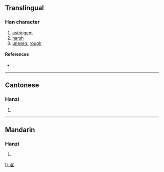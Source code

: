 {{also|澀}}
==Translingual==

===Han character===
{{Han char|rn=85|rad=水|as=07|sn=10|four=|canj=水尸戈一 (ESIM), X水尸戈一 (XESIM)}}

# [[astringent]]
# [[harsh]]
# [[uneven]], [[rough]]

====References====
* {{Han ref|kx=0627.311|hdz=31636.060|uh=6DA9|ud=28073}}

----

==Cantonese==

===Hanzi===
{{yue-hanzi|jyut=|y=sap1, sap3}}

# {{defn|Cantonese}}

----

==Mandarin==

===Hanzi===
{{cmn-hanzi|tra=澀|pin=[[póu]] ([[pou2]]), [[sè]] ([[se4]])|wg=p'ou<sup>2</sup>, se<sup>4</sup>}}

# {{defn|Mandarin}}

[[fr:涩]]